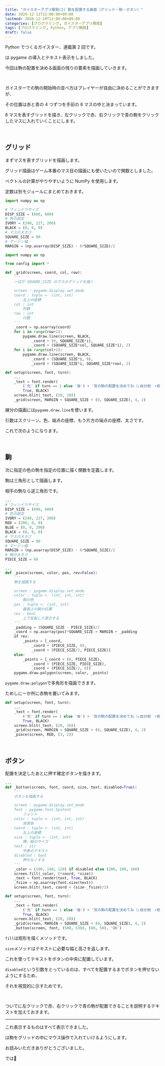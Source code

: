 ```yaml
---
title: "ガイスターアプリ開発(2) 駒を配置する画面（グリッド・駒・ボタン）"
date: 2020-12-11T12:00:00+09:00
lastmod: 2020-12-19T12:00:00+09:00
categories: [プログラミング, ガイスターアプリ開発]
tags: [プログラミング, Python, アプリ開発]
draft: false
---
```


Python でつくるガイスター、連載第 2 回です。

<pstlk label="前回" to="geister-app-dev-1" />は pygame の導入とテキスト表示をしました。

今回は駒の配置を決める画面の残りの要素を描画していきます。

<!--more-->

<br/>

ガイスターでの駒の開始時の並べ方はプレイヤーが自由に決めることができますが、

その位置は赤と青の 4 つずつを手前の 8 マスの中と決まっています。

8 マスを表すグリッドを描き、左クリックで赤、右クリックで青の駒をクリックしたマスに入れていくことにします。

<br/>

## グリッド

まずマスを表すグリッドを描画します。

グリッド描画はゲーム本番のマス目の描画にも使いたいので関数としました。

ベクトルの計算がやりやすいように NumPy を使用します。

定数は別モジュールにまとめておきます。

```py {name="config.py"}
import numpy as np

# ウィンドウサイズ
DISP_SIZE = (600, 600)
# 色の設定
IVORY = (240, 227, 206)
BLACK = (0, 0, 0)
# マスの大きさ
SQUARE_SIZE = 90
# マージン幅
MARGIN = (np.asarray(DISP_SIZE) - 6*SQUARE_SIZE)/2
```

```py {name="draw.py", hl_lines=["5-25", 33]}
import numpy as np

from config import *

def _grid(screen, coord, col, row):
    '''
    一辺が SQUARE_SIZE のマスのグリッドを描く

    screen : pygame.display.set_mode
    coord : tuple <- (int, int)
        左上の座標
    col : int
        列数
    row : int
        行数
    '''
    _coord = np.asarray(coord)
    for i in range(row+1):
        pygame.draw.line(screen, BLACK,
            _coord + (0, SQUARE_SIZE*i),
            _coord + (SQUARE_SIZE*col, SQUARE_SIZE*i), 2)
    for i in range(col+1):
        pygame.draw.line(screen, BLACK,
            _coord + (SQUARE_SIZE*i, 0),
            _coord + (SQUARE_SIZE*i, SQUARE_SIZE*row), 2)

def setup(screen, font, turn):
    ...
    _text = font.render(
        ('先' if turn == 1 else '後') + '攻の駒の配置を決めてね（↓自分側　↑相手側）',
        True, BLACK)
    screen.blit(_text, (20, 20))
    _grid(screen, MARGIN + SQUARE_SIZE + (0, SQUARE_SIZE), 4, 2)
```

線分の描画には`pygame.draw.line`を使います。

引数はスクリーン、色、端点の座標、もう片方の端点の座標、太さです。

これで次のようになります。

<postimage src="grid" alt="グリッド表示" />

<br/>

## 駒

次に指定の色の駒を指定の位置に描く関数を定義します。

駒は三角形として描画します。

相手の駒なら逆三角形です。

```py {name="config.py", hl_lines=["6-7", "13-14"]}
...
# ウィンドウサイズ
DISP_SIZE = (600, 600)
# 色の設定
IVORY = (240, 227, 206)
RED = (200, 0, 0)
BLUE = (0, 0, 200)
BLACK = (0, 0, 0)
# マスの大きさ
SQUARE_SIZE = 90
# マージン幅
MARGIN = (np.asarray(DISP_SIZE) - 6*SQUARE_SIZE)/2
# 駒の大きさ
PIECE_SIZE = 60
```

```py {name="draw.py"}
...
def _piece(screen, color, pos, rev=False):
    '''
    駒を描画する

    screen : pygame.display.set_mode
    color : tuple <- (int, int, int)
        駒の色
    pos : tuple <- (int, int)
        盤面上の駒の位置
    rev : bool
        上下反転して表示する
    '''
    _padding = (SQUARE_SIZE - PIECE_SIZE)/2
    _coord = np.asarray(pos)*SQUARE_SIZE + MARGIN + _padding
    if rev:
        _points = [_coord,
            _coord + (PIECE_SIZE, 0),
            _coord + (PIECE_SIZE/2, PIECE_SIZE)]
    else:
        _points = [_coord + (0, PIECE_SIZE),
            _coord + (PIECE_SIZE, PIECE_SIZE),
            _coord + (PIECE_SIZE/2, 0)]
    pygame.draw.polygon(screen, color, _points)
```

`pygame.draw.polygon`で多角形を描画できます。

ためしに一か所に赤駒を置いてみます。

```py {name="draw.py", hl_lines=[8]}
def setup(screen, font, turn):
    ...
    _text = font.render(
        ('先' if turn == 1 else '後') + '攻の駒の配置を決めてね（↓自分側　↑相手側）',
        True, BLACK)
    screen.blit(_text, (20, 20))
    _grid(screen, MARGIN + SQUARE_SIZE + (0, SQUARE_SIZE), 4, 2)
    _piece(screen, RED, (3, 2))
```

<postimage src="pieces" alt="駒の表示" />

<br/>

## ボタン

配置を決定したあとに押す確定ボタンを描きます。

```py {name="draw.py", hl_lines=["2-24", 33]}
...
def _button(screen, font, coord, size, text, disabled=True):
    '''
    ボタンを描画する

    screen : pygame.display.set_mode
    font : pygame.font.SysFont
        フォント
    color : tuple <- (int, int, int)
        背景色
    coord : tuple <- (int, int)
        左上の座標
    size : tuple <- (int, int)
        横、縦のサイズ
    text : str
        中身のテキスト
    disabled : bool
        押せなくする
    '''
    _color = (160, 140, 120) if disabled else (200, 180, 160)
    screen.fill(_color, (*coord, *size))
    _text = font.render(text, True, BLACK)
    _fsize = np.asarray(font.size(text))
    screen.blit(_text, coord + (size-_fsize)/2)

def setup(screen, font, turn):
    ...
    _text = font.render(
        ('先' if turn == 1 else '後') + '攻の駒の配置を決めてね（↓自分側　↑相手側）',
        True, BLACK)
    screen.blit(_text, (20, 20))
    _grid(screen, MARGIN + SQUARE_SIZE + (0, SQUARE_SIZE), 4, 2)
    _button(screen, font, (500, 530), (80, 50), 'OK')
```

`fill`は矩形を描くメソッドです。

`size`メソッドはテキストに必要な幅と高さを返します。

これを使ってテキストをボタンの中央に配置しています。

`disabled`という引数をとっているのは、すべてを配置するまでボタンを押せないようにするため、

それを視覚的に示すためです。

<br/>

ついでに左クリックで赤、右クリックで青の駒が配置できることを説明するテキストを加えておきます。

<postimage src="button" alt="ボタンの表示" />

---

これ表示するものはすべて表示できました。

<pstlk label="次回" to="geister-app-dev-3" />は駒をグリッドの中にマウス操作で入れていけるようにします。

お読みいただきありがとうございました。

では👋
